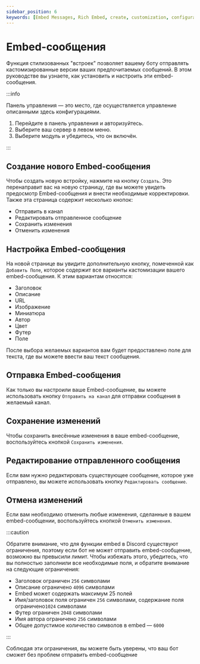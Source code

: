 ```yaml
---
sidebar_position: 6
keywords: [Embed Messages, Rich Embed, create, customization, configuration] 
---
```


# Embed-сообщения

Функция стилизованных "встроек" позволяет вашему боту отправлять кастомизированные версии ваших предпочитаемых сообщений. В этом руководстве вы узнаете, как установить и настроить эти embed-сообщения.

:::info

Панель управления — это место, где осуществляется управление описанными здесь конфигурациями.

1. Перейдите в панель управления и авторизуйтесь. 
2. Выберите ваш сервер в левом меню.
3. Выберите модуль и убедитесь, что он включён. 

:::

## Создание нового Embed-сообщения 

Чтобы создать новую встройку, нажмите на кнопку `Создать`. Это перенаправит вас на новую страницу, где вы можете увидеть предосмотр Embed-сообщения и внести необходимые корректировки. Также эта страница содержит несколько кнопок:

- Отправить в канал 
- Редактировать отправленное сообщение
- Сохранить изменения
- Отменить изменения

## Настройка Embed-сообщения

На новой странице вы увидите дополнительную кнопку, помеченной как `Добавить Поле`, которое содержит все варианты кастомизации вашего embed-сообщения. К этим вариантам относятся:

- Заголовок
- Описание
- URL
- Изображение
- Миниатюра
- Автор
- Цвет
- Футер
- Поле

После выбора желаемых вариантов вам будет предоставлено поле для текста, где вы можете ввести ваш текст сообщения.

## Отправка Embed-сообщения

Как только вы настроили ваше Embed-сообщение, вы можете использовать кнопку `Отправить на канал` для отправки сообщения в желаемый канал.

## Сохранение изменений

Чтобы сохранить внесённые изменения в ваше embed-сообщение, воспользуйтесь кнопкой `Сохранить изменения`.

## Редактирование отправленного сообщения

Если вам нужно редактировать существующее сообщение, которое уже отправлено, вы можете использовать кнопку `Редактировать сообщение`.

## Отмена изменений

Если вам необходимо отменить любые изменения, сделанные в вашем embed-сообщении, воспользуйтесь кнопкой `Отменить изменения`.

:::caution

Обратите внимание, что для функции embed в Discord существуют ограничения, поэтому если бот не может отправить embed-сообщение, возможно вы превысили лимит. Чтобы избежать этого, убедитесь, что вы полностью заполнили все необходимые поля, и обратите внимание на следующие ограничения:

- Заголовок ограничен `256` символами
- Описание ограничено `4096` символами
- Embed может содержать максимум 25 полей
- Имя/заголовок поля ограничен `256` символами, содержание поля ограничено`1024` символами
- Футер ограничен `2048` символами
- Имя автора ограничено `256` символами
- Общее допустимое количество символов в embed — `6000`

:::

Соблюдая эти ограничения, вы можете быть уверены, что ваш бот сможет без проблем отправить embed-сообщение
